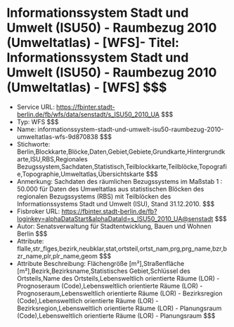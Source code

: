 # Informationssystem Stadt und Umwelt (ISU50) - Raumbezug 2010 (Umweltatlas) - [WFS]- Titel: Informationssystem Stadt und Umwelt (ISU50) - Raumbezug 2010 (Umweltatlas) - [WFS] $$$
- Service URL: https://fbinter.stadt-berlin.de/fb/wfs/data/senstadt/s_ISU50_2010_UA $$$
- Typ: WFS $$$
- Name: informationssystem-stadt-und-umwelt-isu50-raumbezug-2010-umweltatlas-wfs-9d870838 $$$
- Stichworte: Berlin,Blockkarte,Blöcke,Daten,Gebiet,Gebiete,Grundkarte,Hintergrundkarte,ISU,RBS,Regionales Bezugssystem,Sachdaten,Statistisch,Teilblockkarte,Teilblöcke,Topografie,Topographie,Umweltatlas,Übersichtskarte $$$
- Anmerkung: Sachdaten des räumlichen Bezugssystems im Maßstab 1 : 50.000 für Daten des Umweltatlas aus statistischen Blöcken des regionalen Bezugssystems (RBS) mit Teilblöcken des Informationssystems Stadt und Umwelt (ISU), Stand 31.12.2010. $$$
- Fisbroker URL: https://fbinter.stadt-berlin.de/fb?loginkey=alphaDataStart&alphaDataId=s_ISU50_2010_UA@senstadt $$$
- Autor: Senatsverwaltung für Stadtentwicklung, Bauen und Wohnen Berlin $$$
- Attribute: flalle,str_flges,bezirk,neubklar,stat,ortsteil,ortst_nam,prg,prg_name,bzr,bzr_name,plr,plr_name,geom $$$
- Attribute Beschreibung: Flächengröße [m²],Straßenfläche [m²],Bezirk,Bezirksname,Statistisches Gebiet,Schlüssel des Ortsteils,Name des Ortsteils,Lebensweltlich orientierte Räume (LOR) - Prognoseraum (Code),Lebensweltlich orientierte Räume (LOR) - Prognoseraum,Lebensweltlich orientierte Räume (LOR) - Bezirksregion (Code),Lebensweltlich orientierte Räume (LOR) - Bezirksregion,Lebensweltlich orientierte Räume (LOR) - Planungsraum (Code),Lebensweltlich orientierte Räume (LOR) - Planungsraum $$$

